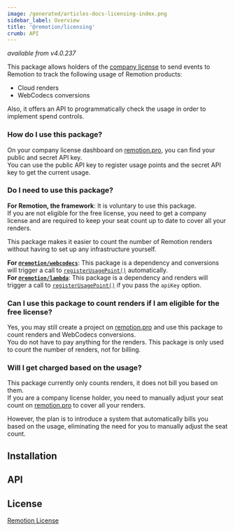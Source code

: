 ```yaml
---
image: /generated/articles-docs-licensing-index.png
sidebar_label: Overview
title: '@remotion/licensing'
crumb: API
---
```


_available from v4.0.237_

This package allows holders of the [company license](https://remotion.pro/license) to send events to Remotion to track the following usage of Remotion products:

- Cloud renders
- WebCodecs conversions

Also, it offers an API to programmatically check the usage in order to implement spend controls.

### How do I use this package?

On your company license dashboard on [remotion.pro](https://remotion.pro), you can find your public and secret API key.  
You can use the public API key to register usage points and the secret API key to get the current usage.

### Do I need to use this package?

**For Remotion, the framework**: It is voluntary to use this package.  
If you are not eligible for the free license, you need to get a company license and are required to keep your seat count up to date to cover all your renders.

This package makes it easier to count the number of Remotion renders without having to set up any infrastructure yourself.

**For [`@remotion/webcodecs`](/docs/webcodecs)**: This package is a dependency and conversions will trigger a call to [`registerUsagePoint()`](/docs/licensing/register-usage-point) automatically.  
**For [`@remotion/lambda`](/docs/lambda)**: This package is a dependency and renders will trigger a call to [`registerUsagePoint()`](/docs/licensing/register-usage-point) if you pass the `apiKey` option.

### Can I use this package to count renders if I am eligible for the free license?

Yes, you may still create a project on [remotion.pro](https://remotion.pro) and use this package to count renders and WebCodecs conversions.  
You do not have to pay anything for the renders. This package is only used to count the number of renders, not for billing.

### Will I get charged based on the usage?

This package currently only counts renders, it does not bill you based on them.  
If you are a company license holder, you need to manually adjust your seat count on [remotion.pro](https://remotion.pro) to cover all your renders.

However, the plan is to introduce a system that automatically bills you based on the usage, eliminating the need for you to manually adjust the seat count.

## Installation

<Installation pkg="@remotion/licensing" />

## API


<TableOfContents />

## License

[Remotion License](https://remotion.dev/license)
